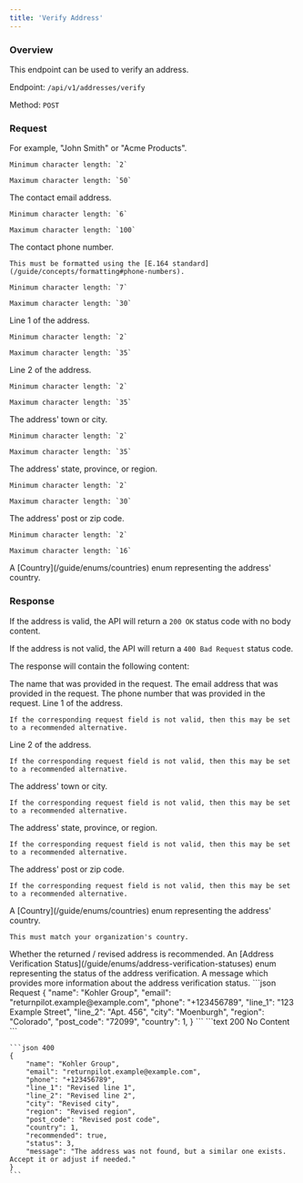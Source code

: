 ```yaml
---
title: 'Verify Address'
---
```


### Overview

This endpoint can be used to verify an address.

Endpoint: `/api/v1/addresses/verify`

Method: `POST`

### Request

<ResponseField name="name" type="string" required>
    For example, "John Smith" or "Acme Products".

    Minimum character length: `2`

    Maximum character length: `50`
</ResponseField>

<ResponseField name="email" type="string" required>
    The contact email address.

    Minimum character length: `6`

    Maximum character length: `100`
</ResponseField>

<ResponseField name="phone" type="string" required>
    The contact phone number.

    This must be formatted using the [E.164 standard](/guide/concepts/formatting#phone-numbers).

    Minimum character length: `7`

    Maximum character length: `30`
</ResponseField>

<ResponseField name="line_1" type="string" required>
    Line 1 of the address.

    Minimum character length: `2`

    Maximum character length: `35`
</ResponseField>

<ResponseField name="line_2" type="string">
    Line 2 of the address.

    Minimum character length: `2`

    Maximum character length: `35`
</ResponseField>

<ResponseField name="city" type="string" required>
    The address' town or city.

    Minimum character length: `2`

    Maximum character length: `35`
</ResponseField>

<ResponseField name="region" type="string" required>
    The address' state, province, or region.

    Minimum character length: `2`

    Maximum character length: `30`
</ResponseField>

<ResponseField name="post_code" type="string" required>
    The address' post or zip code.

    Minimum character length: `2`

    Maximum character length: `16`
</ResponseField>

<ResponseField name="country" type="integer" required>
    A [Country](/guide/enums/countries) enum representing the address' country.
</ResponseField>

### Response

If the address is valid, the API will return a `200 OK` status code with no body content.

If the address is not valid, the API will return a `400 Bad Request` status code.

The response will contain the following content:

<ResponseField name="name" type="string" required>
    The name that was provided in the request.
</ResponseField>

<ResponseField name="email" type="string" required>
    The email address that was provided in the request.
</ResponseField>

<ResponseField name="phone" type="string" required>
    The phone number that was provided in the request.
</ResponseField>

<ResponseField name="line_1" type="string" required>
    Line 1 of the address.

    If the corresponding request field is not valid, then this may be set to a recommended alternative.
</ResponseField>

<ResponseField name="line_2" type="string">
    Line 2 of the address.

    If the corresponding request field is not valid, then this may be set to a recommended alternative.
</ResponseField>

<ResponseField name="city" type="string" required>
    The address' town or city.

    If the corresponding request field is not valid, then this may be set to a recommended alternative.
</ResponseField>

<ResponseField name="region" type="string" required>
    The address' state, province, or region.

    If the corresponding request field is not valid, then this may be set to a recommended alternative.
</ResponseField>

<ResponseField name="post_code" type="string" required>
    The address' post or zip code.

    If the corresponding request field is not valid, then this may be set to a recommended alternative.
</ResponseField>

<ResponseField name="country" type="integer" required>
    A [Country](/guide/enums/countries) enum representing the address' country.

    This must match your organization's country.
</ResponseField>

<ResponseField name="recommended" type="boolean" required>
    Whether the returned / revised address is recommended.
</ResponseField>

<ResponseField name="status" type="integer" required>
    An [Address Verification Status](/guide/enums/address-verification-statuses) enum representing the status of the address verification.
</ResponseField>

<ResponseField name="message" type="string" required>
    A message which provides more information about the address verification status.
</ResponseField>

<RequestExample>
    ```json Request
    {
        "name": "Kohler Group",
        "email": "returnpilot.example@example.com",
        "phone": "+123456789",
        "line_1": "123 Example Street",
        "line_2": "Apt. 456",
        "city": "Moenburgh",
        "region": "Colorado",
        "post_code": "72099",
        "country": 1,
    }
    ```
</RequestExample>

<ResponseExample>
    ```text 200
    No Content
    ```

    ```json 400
    {
        "name": "Kohler Group",
        "email": "returnpilot.example@example.com",
        "phone": "+123456789",
        "line_1": "Revised line 1",
        "line_2": "Revised line 2",
        "city": "Revised city",
        "region": "Revised region",
        "post_code": "Revised post code",
        "country": 1,
        "recommended": true,
        "status": 3,
        "message": "The address was not found, but a similar one exists. Accept it or adjust if needed."
    }
    ```
</ResponseExample>
